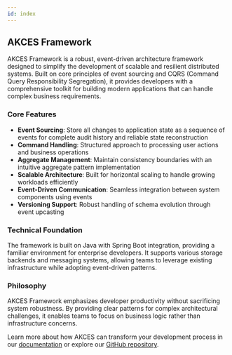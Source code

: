 ```yaml
---
id: index
---
```


## AKCES Framework

AKCES Framework is a robust, event-driven architecture framework designed to simplify the development of scalable and resilient distributed systems. Built on core principles of event sourcing and CQRS (Command Query Responsibility Segregation), it provides developers with a comprehensive toolkit for building modern applications that can handle complex business requirements.

### Core Features

- **Event Sourcing**: Store all changes to application state as a sequence of events for complete audit history and reliable state reconstruction
- **Command Handling**: Structured approach to processing user actions and business operations
- **Aggregate Management**: Maintain consistency boundaries with an intuitive aggregate pattern implementation
- **Scalable Architecture**: Built for horizontal scaling to handle growing workloads efficiently
- **Event-Driven Communication**: Seamless integration between system components using events
- **Versioning Support**: Robust handling of schema evolution through event upcasting

### Technical Foundation

The framework is built on Java with Spring Boot integration, providing a familiar environment for enterprise developers. It supports various storage backends and messaging systems, allowing teams to leverage existing infrastructure while adopting event-driven patterns.

### Philosophy

AKCES Framework emphasizes developer productivity without sacrificing system robustness. By providing clear patterns for complex architectural challenges, it enables teams to focus on business logic rather than infrastructure concerns.

Learn more about how AKCES can transform your development process in our [documentation](/docs/akces-framework) or explore our [GitHub repository](https://github.com/elasticsoftwarefoundation/akces-framework/).